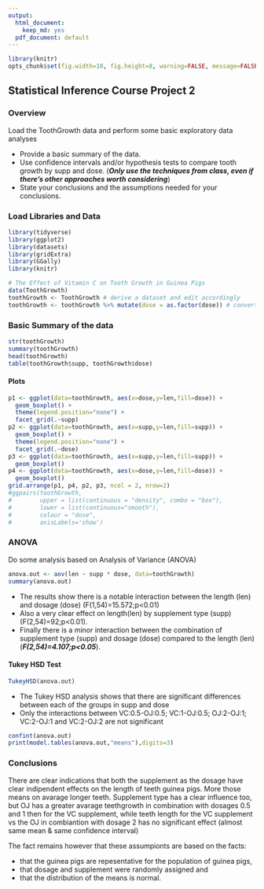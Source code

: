 ```yaml
---
output:
  html_document:
    keep_md: yes
  pdf_document: default
---
```


```r
library(knitr)
opts_chunk$set(fig.width=10, fig.height=8, warning=FALSE, message=FALSE)
```

## Statistical Inference Course Project 2

### Overview
Load the ToothGrowth data and perform some basic exploratory data analyses 

 * Provide a basic summary of the data.
 * Use confidence intervals and/or hypothesis tests to compare tooth growth by supp and dose. (***Only use the techniques from class, even if there's other approaches worth considering***)
 * State your conclusions and the assumptions needed for your conclusions. 


### Load Libraries and Data

```r
library(tidyverse)
library(ggplot2)
library(datasets)
library(gridExtra)
library(GGally)
library(knitr)
```
```r
# The Effect of Vitamin C on Tooth Growth in Guinea Pigs
data(ToothGrowth)
toothGrowth <- ToothGrowth # derive a dataset and edit accordingly
toothGrowth <- toothGrowth %>% mutate(dose = as.factor(dose)) # convert dose to factor
```


### Basic Summary of the data
```r
str(toothGrowth)
summary(toothGrowth)
head(toothGrowth)
table(toothGrowth$supp, toothGrowth$dose)
```

#### Plots

```r
p1 <- ggplot(data=toothGrowth, aes(x=dose,y=len,fill=dose)) +
  geom_boxplot() + 
  theme(legend.position="none") + 
  facet_grid(.~supp) 
p2 <- ggplot(data=toothGrowth, aes(x=supp,y=len,fill=supp)) +
  geom_boxplot() + 
  theme(legend.position="none") + 
  facet_grid(.~dose) 
p3 <- ggplot(data=toothGrowth, aes(x=supp,y=len,fill=supp)) +
  geom_boxplot()
p4 <- ggplot(data=toothGrowth, aes(x=dose,y=len,fill=dose)) +
  geom_boxplot()
grid.arrange(p1, p4, p2, p3, ncol = 2, nrow=2)
#ggpairs(toothGrowth, 
#        upper = list(continuous = "density", combo = "box"),
#        lower = list(continuous="smooth"),        
#        colour = "dose",
#        axisLabels='show')
```

### ANOVA

Do some analysis based on Analysis of Variance (ANOVA)
```r
anova.out <- aov(len ~ supp * dose, data=toothGrowth)
summary(anova.out)
```

* The results show there is a notable interaction between the length (len) and dosage (dose) (F(1,54)=15.572;p<0.01)
* Also a very clear effect on length(len) by supplement type (supp) (F(2,54)=92;p<0.01). 
* Finally there is a minor interaction between the combination of supplement type (supp) and dosage (dose) compared to the length (len) (***F(2,54)=4.107;p<0.05***).

#### Tukey HSD Test

```r
TukeyHSD(anova.out)
```

* The Tukey HSD  analysis shows that there are significant differences between each of the groups in supp and dose
* Only the interactions between VC:0.5-OJ:0.5; VC:1-OJ:0.5; OJ:2-OJ:1; VC:2-OJ:1 and VC:2-OJ:2  are not significant
```r
confint(anova.out)
print(model.tables(anova.out,"means"),digits=3)
```

### Conclusions

There are clear indications that both the supplement as the dosage have clear indipendent effects on the length of teeth guinea pigs. More those means on avarage longer teeth. Supplement type has a clear influence too, but OJ has a greater avarage teethgrowth in combination with dosages 0.5 and 1 then for the VC supplement, while teeth length for the VC supplement vs the OJ in combiantion with dosage 2 has no significant effect (almost same mean & same confidence interval)

The fact remains however that these assumpionts are based on the facts:

* that the guinea pigs are repesentative for the population of guinea pigs, 
* that dosage and supplement were randomly assigned and 
* that the distribution of the means is normal.